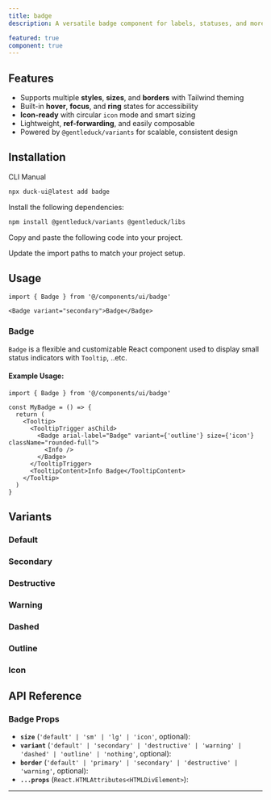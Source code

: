 ```yaml
---
title: badge
description: A versatile badge component for labels, statuses, and more.

featured: true
component: true
---
```


<ComponentPreview
  name="badge-1"
  description="A badge component"
/>

## Features

- Supports multiple **styles**, **sizes**, and **borders** with Tailwind theming
- Built-in **hover**, **focus**, and **ring** states for accessibility
- **Icon-ready** with circular `icon` mode and smart sizing
- Lightweight, **ref-forwarding**, and easily composable
- Powered by `@gentleduck/variants` for scalable, consistent design

## Installation

<Tabs defaultValue="cli">

<TabsList>
  <TabsTrigger value="cli">CLI</TabsTrigger>
  <TabsTrigger value="manual">Manual</TabsTrigger>
</TabsList>
<TabsContent value="cli">

```bash
npx duck-ui@latest add badge
```

</TabsContent>

<TabsContent value="manual">

<Steps>

<Step>Install the following dependencies:</Step>

```bash
npm install @gentleduck/variants @gentleduck/libs
```

<Step>Copy and paste the following code into your project.</Step>

<ComponentSource name="badge" />

<Step>Update the import paths to match your project setup.</Step>

</Steps>

</TabsContent>

</Tabs>

## Usage

```tsx
import { Badge } from '@/components/ui/badge'
```

```tsx
<Badge variant="secondary">Badge</Badge>
```

### Badge

`Badge` is a flexible and customizable React component used to display small status indicators with
`Tooltip`, ..etc.

#### Example Usage:

```tsx {5, 12}
import { Badge } from '@/components/ui/badge'

const MyBadge = () => {
  return (
    <Tooltip>
      <TooltipTrigger asChild>
        <Badge arial-label="Badge" variant={'outline'} size={'icon'} className="rounded-full">
          <Info />
        </Badge>
      </TooltipTrigger>
      <TooltipContent>Info Badge</TooltipContent>
    </Tooltip>
  )
}
```

## Variants

### Default

<ComponentPreview
  name="badge-2"
  description="default badge"
/>

### Secondary 

<ComponentPreview
  name="badge-3"
  description="secondary badge"
/>

### Destructive

<ComponentPreview
  name="badge-4"
  description="destructive badge"
/>

### Warning

<ComponentPreview
  name="badge-5"
  description="warning badge"
/>

### Dashed

<ComponentPreview
  name="badge-6"
  description="dashed badge"
/>

### Outline

<ComponentPreview
  name="badge-7"
  description="outline badge"
/>

### Icon

<ComponentPreview
  name="badge-8"
  description="icon badge"
/>

## API Reference

### **Badge Props**

- **`size`** (`'default' | 'sm' | 'lg' | 'icon'`, optional):
- **`variant`** (`'default' | 'secondary' | 'destructive' | 'warning' | 'dashed' | 'outline' | 'nothing'`, optional):
- **`border`** (`'default' | 'primary' | 'secondary' | 'destructive' | 'warning'`, optional):
- **`...props`** (`React.HTMLAttributes<HTMLDivElement>`):

---

